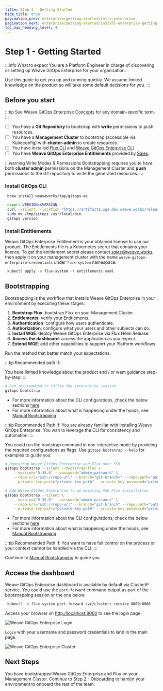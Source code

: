 ```yaml
---
title: Step 1 - Getting Started
hide_title: true
pagination_prev: enterprise/getting-started/intro-enterprise
pagination_next: enterprise/getting-started/install-enterprise-getting-started-onboard
toc_max_heading_level: 4
---
```




# Step 1 - Getting Started <TierLabel tiers="Enterprise" />

:::info What to expect
You are a Platform Engineer in charge of discovering or setting up Weave GitOps Enterprise for your organisation.

Use this guide to get you up and running quickly. We assume limited knowledge on the product so will take some default decisions for you.
:::

## Before you start

:::tip
See Weave GitOps Enterprise [Concepts](/docs/references/concepts/) for any domain-specific term.
:::


- [ ] You have a **Git Repository** to bootstrap with **write** permissions to push resources.
- [ ] You have a **Management Cluster** to bootstrap (accessible via Kubeconfig) with **cluster-admin** to create resources.
- [ ] You have installed [Flux CLI](https://fluxcd.io/flux/installation/#install-the-flux-cli) and [Weave GitOps Enterprise CLI](#install-weave-gitops-enterprise-cli)
- [ ] You have **Weave GitOps Enterprise Entitlements** provided by [Sales](/help-and-support/).

:::warning Write Modes & Permissions
Bootstrapping requires you to have both **cluster admin** permissions on the Management Cluster and **push** permissions
to the Git repository to write the generated resources.
:::

### Install GitOps CLI
   <Tabs groupId="weave-gitops-cli" default="homebrew">
   <TabItem value="homebrew" label="Homebrew">

   ```bash
    brew install weaveworks/tap/gitops-ee
   ```

   </TabItem>
   <TabItem value="curl" label="curl">

   ```bash
    export VERSION=$VERSION
    curl --silent --location "https://artifacts.wge.dev.weave.works/releases/bin/${VERSION}/gitops-$(uname)-$(uname -m).tar.gz" | tar xz -C /tmp
    sudo mv /tmp/gitops /usr/local/bin
    gitops version
   ```

   </TabItem>
   </Tabs>

### Install Entitlements

Weave GitOps Enterprise Entitlement is your obtained license to use our product. The Entitlements file is a Kubernetes secret that contains your licence.
To get the entitlement secret please contact *sales@weave.works*, then apply it on your management cluster with the name `weave-gitops-enterprise-credentials` under `flux-system` namespace.

```bash
 kubectl apply -n flux-system -f entitlements.yaml
```
## Bootstrapping

Bootstrapping is the workflow that installs Weave GitOps Enterprise in your environment by executing these stages:

1. **Bootstrap Flux**: bootstrap Flux on your Management Cluster.
2. **Entitlements**: verify your Entitlements.
3. **Authentication**: configure how users authenticate.
4. **Authorization**: configure what your users and other subjects can do.
5. **Install WGE**: deploy Weave GitOps Enterprise via Flux Helm Release.
6. **Access the dashboard**: access the application as you expect.
7. **Extend WGE**: add other capabilities to support your Platform workflows.

Run the method that better match your expectations.

<Tabs groupId="flux bootstrap" defaultValue="cli-interactive">
<TabItem value="cli-interactive" label="CLI Interactive">

:::tip Recommended path if:

You have limited knowledge about the product and / or want guidance step-by-step.
:::

 ```bash
 # Run the command to follow the interactive session.
 gitops bootstrap
 ```
- For more information about the CLI configurations, check the below sections [here](#cli-configurations)
- For more information about what is happening under the hoods, see [Manual Bootstrapping](../install-enterprise-getting-started-manual)
    
<AlphaWarning/>
</TabItem>
<TabItem value="cli-not-interactive" label="CLI Non Interactive">

:::tip Recommended Path if:
You are already familiar with installing Weave GitOps Enterprise. You wan to leverage the CLI for consistency and automation.
:::

You could run the bootstrap command in non-interactive mode by providing the required configurations as flags. Use `gitops bootstrap --help` for examples to guide you:

```bash
# Bootstrap Weave GitOps Enterprise and Flux over SSH
gitops bootstrap --silent --bootstrap-flux \
    --version="0.38.0" --password="admin-password" \
    --repo-url="ssh://repo-url" --branch="git-branch>" --repo-path="path-management-cluster"  \
    --private-key-path="private-key-path" --private-key-password="private-key-password"

# Add Weave GitOps Enterprise to an existing SSH Flux installation
gitops bootstrap --silent \
    --version="0.38.0" --password="admin-password" \
    --repo-url="ssh://repo-url" --branch="git-branch" --repo-path="path-management-cluster"  \
    --private-key-path="private-key-path" --private-key-password="private-key-password"
```

- For more information about the CLI configurations, check the below sections [here](#cli-configurations)
- For more information about what is happening under the hoods, see [Manual Bootstrapping](../install-enterprise-getting-started-manual)

<AlphaWarning/>

</TabItem>
<TabItem value="manual" label="Manual">

:::tip Recommended Path if:
You want to have full control on the process or your context cannot be handled via the CLI.
:::

Continue to [Manual Bootstrapping](../install-enterprise-getting-started-manual) to guide you.

</TabItem>
</Tabs>

## Access the dashboard

Weave GitOps Enterprise dashboard is available by default via ClusterIP service. You could use the `port-forward` command
output as part of the bootstrapping session or the one below:

```bash
 kubectl -n flux-system port-forward svc/clusters-service 8000:8000
```
Access your browser on [http://localhost:8000](http://localhost:8000) to see the login page.

![Weave GitOps Enterprise Login](./imgs/wge-login-ui.png)

`Login` with your username and password credentials to land in the main page.

![Weave GitOps Enterprise Cluster](./imgs/wge-clusters-ui.png)

## Next Steps

You have bootstrapped Weave GitOps Enterprise and Flux on your Management Cluster. Continue to
[Step 2 - Onboarding](../install-enterprise-getting-started-onboard) to harden your environment
to onboard the rest of the team.
